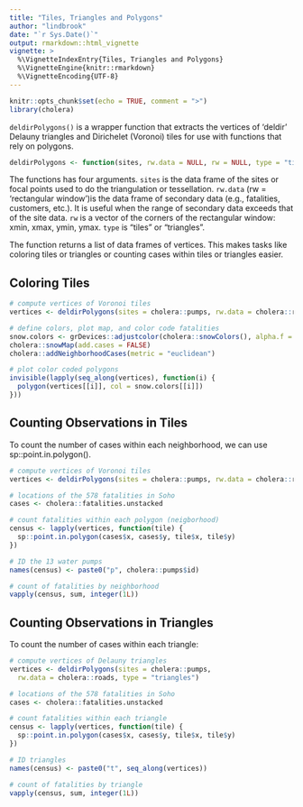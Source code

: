 ```yaml
---
title: "Tiles, Triangles and Polygons"
author: "lindbrook"
date: "`r Sys.Date()`"
output: rmarkdown::html_vignette
vignette: >
  %\VignetteIndexEntry{Tiles, Triangles and Polygons}
  %\VignetteEngine{knitr::rmarkdown}
  %\VignetteEncoding{UTF-8}
---
```


```r
knitr::opts_chunk$set(echo = TRUE, comment = ">")
library(cholera)
```

`deldirPolygons()` is a wrapper function that extracts the vertices of 'deldir' Delauny triangles and Dirichelet (Voronoi) tiles for use with functions that rely on polygons.

```r
deldirPolygons <- function(sites, rw.data = NULL, rw = NULL, type = "tiles")
```

The functions has four arguments. `sites` is the data frame of the sites or focal points used to do the triangulation or tessellation. `rw.data` (rw = 'rectangular window')is the data frame of secondary data (e.g., fatalities, customers, etc.). It is useful when the range of secondary data exceeds that of the site data. `rw` is a vector of the corners of the rectangular window: xmin, xmax, ymin, ymax. `type` is "tiles" or "triangles".

The function returns a list of data frames of vertices. This makes tasks like coloring tiles or triangles or counting cases within tiles or triangles easier.

## Coloring Tiles

```r
# compute vertices of Voronoi tiles
vertices <- deldirPolygons(sites = cholera::pumps, rw.data = cholera::roads)

# define colors, plot map, and color code fatalities
snow.colors <- grDevices::adjustcolor(cholera::snowColors(), alpha.f = 1/3)
cholera::snowMap(add.cases = FALSE)
cholera::addNeighborhoodCases(metric = "euclidean")

# plot color coded polygons
invisible(lapply(seq_along(vertices), function(i) {
  polygon(vertices[[i]], col = snow.colors[[i]])
}))
```

## Counting Observations in Tiles

To count the number of cases within each neighborhood, we can use sp::point.in.polygon().

```r
# compute vertices of Voronoi tiles
vertices <- deldirPolygons(sites = cholera::pumps, rw.data = cholera::roads)

# locations of the 578 fatalities in Soho
cases <- cholera::fatalities.unstacked

# count fatalities within each polygon (neigborhood)
census <- lapply(vertices, function(tile) {
  sp::point.in.polygon(cases$x, cases$y, tile$x, tile$y)
})

# ID the 13 water pumps
names(census) <- paste0("p", cholera::pumps$id)

# count of fatalities by neighborhood
vapply(census, sum, integer(1L))
```

## Counting Observations in Triangles

To count the number of cases within each triangle:

```r
# compute vertices of Delauny triangles
vertices <- deldirPolygons(sites = cholera::pumps,
  rw.data = cholera::roads, type = "triangles")

# locations of the 578 fatalities in Soho
cases <- cholera::fatalities.unstacked

# count fatalities within each triangle
census <- lapply(vertices, function(tile) {
  sp::point.in.polygon(cases$x, cases$y, tile$x, tile$y)
})

# ID triangles
names(census) <- paste0("t", seq_along(vertices))

# count of fatalities by triangle
vapply(census, sum, integer(1L))
```
